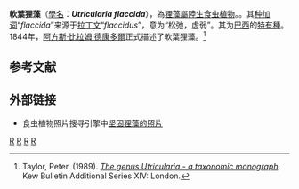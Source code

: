 {{noteTA
|G1=Carnivorous Plant
}}
{{Speciesbox 
| genus = Utricularia
| species = flaccida
| authority = [[A._DC.|A. DC.]]. 1844
| image = Utricularia flaccida.jpg
| synonyms =
*''Utricularia dissectifolia''<br /><small>[[Merl|Merl]] ex [[Luetz.|Luetz.]] 1926</small>
}}

'''軟葉狸藻'''（[[學名|學名]]：'''''Utricularia flaccida'''''），為[[狸藻屬|狸藻屬]][[陸生植物|陸生]][[食虫植物|食虫植物]]。。其[[种加词|种加词]]“''flaccida''”来源于[[拉丁文|拉丁文]]“''flaccidus''”，意为“松弛，虚弱”。其为[[巴西|巴西]]的[[特有種|特有種]]。1844年，[[阿方斯·比拉姆·德康多爾|阿方斯·比拉姆·德康多爾]]正式描述了軟葉狸藻。<ref name="Taylor 1989">Taylor, Peter. (1989). ''[[狸藻属——分类学专著|The genus Utricularia - a taxonomic monograph]]''. Kew Bulletin Additional Series XIV: London.</ref>

== 参考文献 ==
{{Reflist}}

== 外部链接 ==
{{refbegin|2}}
* 食虫植物照片搜寻引擎中[http://www.cpphotofinder.com/utricularia-flaccida-635.html 坚固狸藻的照片] {{Wayback|url=http://www.cpphotofinder.com/utricularia-flaccida-635.html |date=20190413154130 }}
{{Commons-inline|Utricularia firmula|坚固狸藻}}
{{wikispecies-inline|Utricularia firmula|坚固狸藻}}
{{refend}}

{{Utricularia}}
{{Taxonbar|from=Q7903046}}

[[Category:南美洲食虫植物|R]]
[[Category:巴西植物|R]]
[[Category:狸藻屬|R]]
[[Category:毛茎狸藻组|R]]


{{狸藻属小作品}}